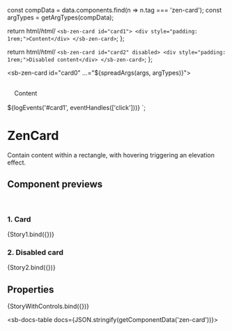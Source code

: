 

const compData = data.components.find(n => n.tag === 'zen-card');
const argTypes = getArgTypes(compData);

<Meta title="Layout/Card" component="zen-card" argTypes={argTypes} />

  return html/*html*/ `
    <sb-zen-card id="card1">
      <div style="padding: 1rem;">Content</div>
    </sb-zen-card>
  `;
};

  return html/*html*/ `
    <sb-zen-card id="card2" disabled>
      <div style="padding: 1rem;">Disabled content</div>
    </sb-zen-card>
  `;
};

  <sb-zen-card id="card0" ...="${spreadArgs(args, argTypes)}">
    <div style="padding: 1rem;">Content</div>
  </sb-zen-card>
  ${logEvents('#card1', eventHandles(['click']))}
`;

# ZenCard

Contain content within a rectangle, with hovering triggering an elevation effect.

## Component previews

<br />

### 1. Card

<Canvas>
  <Story name="card">{Story1.bind({})}</Story>
</Canvas>

### 2. Disabled card

<Canvas>
  <Story name="disabled">{Story2.bind({})}</Story>
</Canvas>

## Properties

<Canvas>
  <Story
    name="default"
    args={{
      ...getDefaultArgs(argTypes),
    }}
  >
    {StoryWithControls.bind({})}
  </Story>
</Canvas>

<ArgsTable story="default" />

<sb-docs-table docs={JSON.stringify(getComponentData('zen-card'))}></sb-docs-table>
